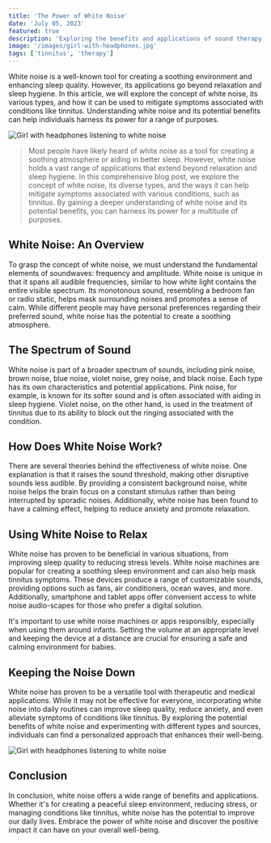```yaml
---
title: 'The Power of White Noise'
date: 'July 05, 2023'
featured: true
description: 'Exploring the benefits and applications of sound therapy for managing tinnitus.'
image: '/images/girl-with-headphones.jpg'
tags: ['tinnitus', 'therapy']
---
```


White noise is a well-known tool for creating a soothing environment and enhancing sleep quality. However, its applications go beyond relaxation and sleep hygiene. In this article, we will explore the concept of white noise, its various types, and how it can be used to mitigate symptoms associated with conditions like tinnitus. Understanding white noise and its potential benefits can help individuals harness its power for a range of purposes.

<Image
  src="/images/girl-with-headphones.jpg"
  alt="Girl with headphones listening to white noise"
/>

<Blockquote>
  Most people have likely heard of white noise as a tool for creating a soothing
  atmosphere or aiding in better sleep. However, white noise holds a vast range
  of applications that extend beyond relaxation and sleep hygiene. In this
  comprehensive blog post, we explore the concept of white noise, its diverse
  types, and the ways it can help mitigate symptoms associated with various
  conditions, such as tinnitus. By gaining a deeper understanding of white noise
  and its potential benefits, you can harness its power for a multitude of
  purposes.
</Blockquote>

## <Highlighter>White Noise: An Overview</Highlighter>

To grasp the concept of white noise, we must understand the fundamental elements of soundwaves: frequency and amplitude. White noise is unique in that it spans all audible frequencies, similar to how white light contains the entire visible spectrum. Its monotonous sound, resembling a bedroom fan or radio static, helps mask surrounding noises and promotes a sense of calm. While different people may have personal preferences regarding their preferred sound, white noise has the potential to create a soothing atmosphere.

<AdComponent />

## <Highlighter>The Spectrum of Sound</Highlighter>

White noise is part of a broader spectrum of sounds, including pink noise, brown noise, blue noise, violet noise, grey noise, and black noise. Each type has its own characteristics and potential applications. Pink noise, for example, is known for its softer sound and is often associated with aiding in sleep hygiene. Violet noise, on the other hand, is used in the treatment of tinnitus due to its ability to block out the ringing associated with the condition.

## <Highlighter>How Does White Noise Work?</Highlighter>

There are several theories behind the effectiveness of white noise. One explanation is that it raises the sound threshold, making other disruptive sounds less audible. By providing a consistent background noise, white noise helps the brain focus on a constant stimulus rather than being interrupted by sporadic noises. Additionally, white noise has been found to have a calming effect, helping to reduce anxiety and promote relaxation.

<AdComponent />

## <Highlighter>Using White Noise to Relax</Highlighter>

White noise has proven to be beneficial in various situations, from improving sleep quality to reducing stress levels. White noise machines are popular for creating a soothing sleep environment and can also help mask tinnitus symptoms. These devices produce a range of customizable sounds, providing options such as fans, air conditioners, ocean waves, and more. Additionally, smartphone and tablet apps offer convenient access to white noise audio-scapes for those who prefer a digital solution.

It's important to use white noise machines or apps responsibly, especially when using them around infants. Setting the volume at an appropriate level and keeping the device at a distance are crucial for ensuring a safe and calming environment for babies.

<AdComponent />

## <Highlighter>Keeping the Noise Down</Highlighter>

White noise has proven to be a versatile tool with therapeutic and medical applications. While it may not be effective for everyone, incorporating white noise into daily routines can improve sleep quality, reduce anxiety, and even alleviate symptoms of conditions like tinnitus. By exploring the potential benefits of white noise and experimenting with different types and sources, individuals can find a personalized approach that enhances their well-being.

<Image
  src="/images/girl-with-headphones2.jpg"
  alt="Girl with headphones listening to white noise"
/>

## <Highlighter>Conclusion</Highlighter>

In conclusion, white noise offers a wide range of benefits and applications. Whether it's for creating a peaceful sleep environment, reducing stress, or managing conditions like tinnitus, white noise has the potential to improve our daily lives. Embrace the power of white noise and discover the positive impact it can have on your overall well-being.
